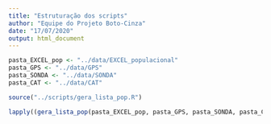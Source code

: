 ---
title: "Estruturação dos scripts"
author: "Equipe do Projeto Boto-Cinza"
date: "17/07/2020"
output: html_document
---


```{r message=FALSE, warning=FALSE}
pasta_EXCEL_pop <- "../data/EXCEL_populacional"
pasta_GPS <- "../data/GPS"
pasta_SONDA <- "../data/SONDA"
pasta_CAT <- "../data/CAT"

source("../scripts/gera_lista_pop.R")

lapply((gera_lista_pop(pasta_EXCEL_pop, pasta_GPS, pasta_SONDA, pasta_CAT)), summary)

```

